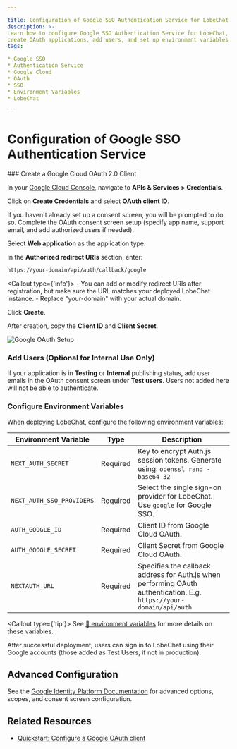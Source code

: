 ```yaml
---

title: Configuration of Google SSO Authentication Service for LobeChat
description: >-
Learn how to configure Google SSO Authentication Service for LobeChat,
create OAuth applications, add users, and set up environment variables for seamless integration.
tags:

* Google SSO
* Authentication Service
* Google Cloud
* OAuth
* SSO
* Environment Variables
* LobeChat

---
```


# Configuration of Google SSO Authentication Service

<Steps>
  ### Create a Google Cloud OAuth 2.0 Client

In your [Google Cloud Console][google-cloud-console], navigate to **APIs & Services > Credentials**.

Click on **Create Credentials** and select **OAuth client ID**.

If you haven't already set up a consent screen, you will be prompted to do so. Complete the OAuth consent screen setup (specify app name, support email, and add authorized users if needed).

Select **Web application** as the application type.

In the **Authorized redirect URIs** section, enter:

```bash
https://your-domain/api/auth/callback/google
```

\<Callout type={'info'}>
\- You can add or modify redirect URIs after registration, but make sure the URL matches your deployed LobeChat instance.
\- Replace "your-domain" with your actual domain. </Callout>

Click **Create**.

After creation, copy the **Client ID** and **Client Secret**.

  <Image alt="Google OAuth Setup" inStep src="https://developers.google.com/static/identity/images/gsi/web/gcs-signin-2.png" />

### Add Users (Optional for Internal Use Only)

If your application is in **Testing** or **Internal** publishing status, add user emails in the OAuth consent screen under **Test users**.
Users not added here will not be able to authenticate.

### Configure Environment Variables

When deploying LobeChat, configure the following environment variables:

| Environment Variable      | Type     | Description                                                                                                          |
| ------------------------- | -------- | -------------------------------------------------------------------------------------------------------------------- |
| `NEXT_AUTH_SECRET`        | Required | Key to encrypt Auth.js session tokens. Generate using: `openssl rand -base64 32`                                     |
| `NEXT_AUTH_SSO_PROVIDERS` | Required | Select the single sign-on provider for LobeChat. Use `google` for Google SSO.                                        |
| `AUTH_GOOGLE_ID`          | Required | Client ID from Google Cloud OAuth.                                                                                   |
| `AUTH_GOOGLE_SECRET`      | Required | Client Secret from Google Cloud OAuth.                                                                               |
| `NEXTAUTH_URL`            | Required | Specifies the callback address for Auth.js when performing OAuth authentication. E.g. `https://your-domain/api/auth` |

\<Callout type={'tip'}>
See [📘 environment variables](/docs/self-hosting/environment-variable#google) for more details on these variables. </Callout> </Steps>

<Callout>
  After successful deployment, users can sign in to LobeChat using their Google accounts (those added as Test Users, if not in production).
</Callout>

## Advanced Configuration

See the [Google Identity Platform Documentation][google-identity-docs] for advanced options, scopes, and consent screen configuration.

## Related Resources

* [Quickstart: Configure a Google OAuth client][google-oauth-quickstart]

[google-cloud-console]: https://console.cloud.google.com/apis/credentials
[google-oauth-quickstart]: https://developers.google.com/identity/protocols/oauth2/web-server#creatingcred
[google-identity-docs]: https://developers.google.com/identity
